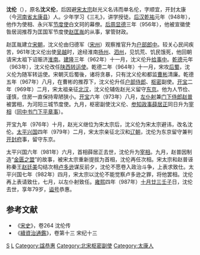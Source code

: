 '''沈伦'''（{{bd|909年||987年|11月16日|catIdx=S}}），原名'''沈义伦'''，后因避[[宋太宗|宋太宗]]赵光义名讳而单名伦，字顺宜，开封太康（今[[河南省|河南省]][[太康县|太康县]]）人。少年学习《三礼》，讲学授徒。[[后汉|后汉]][[乾祐_(后汉)|乾祐]]元年（948年），他作为使相、永兴军[[节度使|节度使]]白文珂的幕僚。[[后周|后周]][[显德|显德]]三年（956年），他被宣徽使昝居润推荐为匡国军节度使[[赵匡胤|赵匡胤]]的从事，掌管财政。

赵匡胤建立[[宋朝|宋朝]]，沈义伦由归德军（[[宋州|宋州]]）观察推官升为[[户部|户部]][[郎中|郎中]]。较关心民间疾苦，961年沈义伦出使[[吴越国|吴越]]时，途经淮南[[扬州|扬州]]、[[泗州|泗州]]，见饥荒、饥民饿死，他回朝请宋太祖下诏赈济[[淮南|淮南]]。[[建隆|建隆]]三年（962年）十一月，沈义伦升[[给事中|给事中]]。[[乾德_(北宋)|乾德]]元年（963年），沈义伦改任[[陕西|陕西]][[转运使|转运使]]。乾德二年（964年）十一月，宋攻[[后蜀|后蜀]]，沈义伦为随军转运使。宋朝灭后蜀後，诸将贪暴，只有沈义伦和都监[[曹彬|曹彬]]清廉。乾德五年（967年）八月，在曹彬的推荐下，沈义伦升任[[户部侍郎|户部侍郎]]、[[樞密使|枢密]]副使。[[开宝|开宝]]二年（969年）二月，宋太祖亲征[[北汉|北汉]]，沈义伦辅佐赵光义留守[[东京|东京]]。他为人节俭、谨慎，住房一直保持卑陋狭小。[[开宝|开宝]]六年（973年）八月，[[左仆射|左仆射]]兼[[门下侍郎|门下侍郎]][[赵普|赵普]]被罢相，为河阳三城节度使。九月，枢密副使沈义伦、[[参知政事|参知政事]][[薛居正|薛居正]]同日升为[[宰相|宰相]]（[[同中书门下平章事|同中书门下平章事]]）。

开宝九年（976年）十月，赵光义继位为宋太宗后，沈义伦为宋太宗避讳，改名沈伦。[[太平兴国|太平兴国]]四年（979年）二月，宋太宗亲征北汉和[[辽朝|辽朝]]，沈伦为东京留守兼判[[开封府|开封府]]事，留守东京。

太平兴国六年（981年）六月，首相薛居正去世，沈伦升为[[宰相|宰相]]。九月，赵普因制造“[[金匮之盟|金匮之盟]]”的故事，被宋太宗重新提拔为首相，沈伦再任次相。宋太宗和赵普诬称秦王[[赵廷美|赵廷美]]勾结次相[[卢多逊|卢多逊]]谋反前夕，沈伦不愿卷入政治斗争，上表求致仕。太平兴国七年（982年）四月，宋太宗以沈伦不能觉察卢多逊之罪，将他罢相。沈伦再上表请致仕，七月，以左仆射致任。[[雍熙|雍熙]]四年（987年）[[十月廿三|十月廿三]][[壬子|壬子]]日，沈伦去世，享年79岁，[[谥号|谥号]]恭惠。

==参考文献==
*《[[宋史|宋史]]》，卷264 沈伦传
*《[[續資治通鑑|續資治通鑑]]》，卷第十三 宋纪十三


[[Category:宋朝宰相|S]]
[[Category:沈姓|L]]
[[Category:諡恭惠|Category:諡恭惠]]
[[Category:北宋枢密副使|Category:北宋枢密副使]]
[[Category:太康人|Category:太康人]]